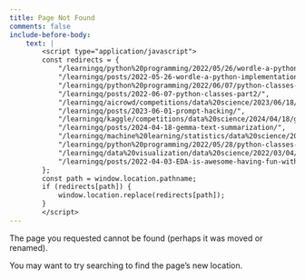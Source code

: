 ```yaml
---
title: Page Not Found
comments: false
include-before-body:
    text: |
        <script type="application/javascript">
        const redirects = {
            "/learningq/python%20programming/2022/05/26/wordle-a-python-implementation.html":
            "/learningq/posts/2022-05-26-wordle-a-python-implementation/",
            "/learningq/python%20programming/2022/06/07/python-classes-part2.html":
            "/learningq/posts/2022-06-07-python-classes-part2/",
            "/learningq/aicrowd/competitions/data%20science/2023/06/18/prompt-hacking.html":
            "/learningq/posts/2023-06-01-prompt-hacking/",
            "/learningq/kaggle/competitions/data%20science/2024/04/18/gemma-text-summarization.html":
            "/learningq/posts/2024-04-18-gemma-text-summarization/",
            "/learningq/machine%20learning/statistics/data%20science/2022/02/08/tutorial-cross-validation-nested-cv.html": "/learningq/posts/2022-02-08-tutorial-cross-validation-nested-cv/",
            "/learningq/python%20programming/2022/05/28/python-classes-part1.html": "/learningq/posts/2022-05-28-python-classes-part1/",
            "/learningq/data%20visualization/data%20science/2022/03/04/EDA-is-awesome-having-fun-with-altair.html":
            "/learningq/posts/2022-04-03-EDA-is-awesome-having-fun-with-altair/"
        };
        const path = window.location.pathname;
        if (redirects[path]) {
            window.location.replace(redirects[path]);
        }
        </script>
---
```


The page you requested cannot be found (perhaps it was moved or renamed).

You may want to try searching to find the page's new location.